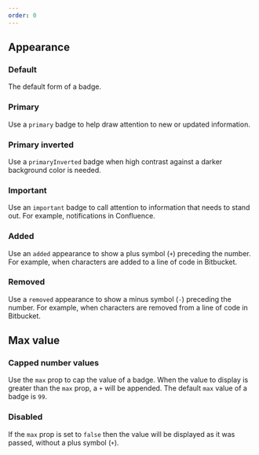 ```yaml
---
order: 0
---
```



## Appearance

### Default

The default form of a badge.

<Example Component={BadgeDefault} packageName="@atlaskit/badge" />

### Primary

Use a `primary` badge to help draw attention to new or updated information.

<Example Component={BadgePrimary} packageName="@atlaskit/badge" />

### Primary inverted

Use a `primaryInverted` badge when high contrast against a darker background color is needed.

<Example
  Component={BadgePrimaryInverted}
  packageName="@atlaskit/badge"
  backgroundColor="blue"
/>

### Important

Use an `important` badge to call attention to information that needs to stand out. For example, notifications in Confluence.

<Example Component={BadgeImportant} packageName="@atlaskit/badge" />

### Added

Use an `added` appearance to show a plus symbol (`+`) preceding the number. For example, when characters are added to a line of code in Bitbucket.

<Example Component={BadgeAdded} packageName="@atlaskit/badge" />

### Removed

Use a `removed` appearance to show a minus symbol (`-`) preceding the number. For example, when characters are removed from a line of code in Bitbucket.

<Example Component={BadgeRemoved} packageName="@atlaskit/badge" />

## Max value

### Capped number values

Use the `max` prop to cap the value of a badge. When the value to display is greater than the `max` prop, a `+` will be appended. The default `max` value of a badge is `99`.

<Example Component={BadgeMaxValue} packageName="@atlaskit/badge" />

### Disabled

If the `max` prop is set to `false` then the value will be displayed as it was passed, without a plus symbol (`+`).

<Example Component={BadgeMaxValueDisabled} packageName="@atlaskit/badge" />
